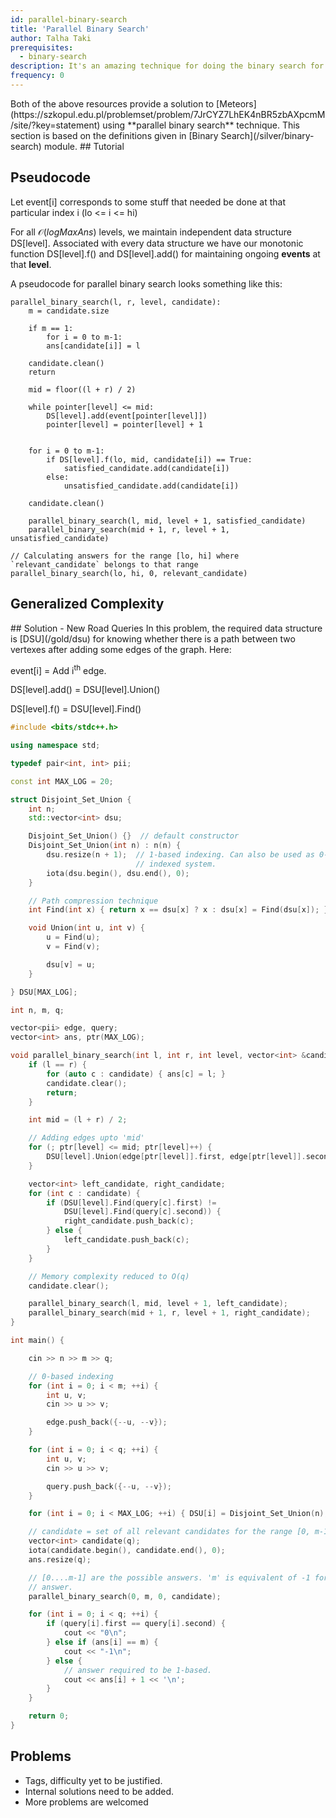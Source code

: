 ```yaml
---
id: parallel-binary-search
title: 'Parallel Binary Search'
author: Talha Taki
prerequisites:
  - binary-search
description: It's an amazing technique for doing the binary search for all queries parallely.
frequency: 0
---
```


<FocusProblem problem="sample" />

<Resources>
	<Resource
		source="Robert's Blog"
		title="A SImple Introduction to Parallel Binary Search"
		url="https://robert1003.github.io/2020/02/05/parallel-binary-search.html"
		starred
	>
	</Resource>
		<Resource
		source="CF"
		title="Tutorial on Parallel Binary Search"
		url="https://codeforces.com/blog/entry/45578"
		starred
	>
	</Resource>

</Resources>
Both of the above resources provide a solution to [Meteors](https://szkopul.edu.pl/problemset/problem/7JrCYZ7LhEK4nBR5zbAXpcmM/site/?key=statement) using **parallel binary search** technique.

<Info>
This section is based on the definitions given in [Binary Search](/silver/binary-search) module.
</Info>
## Tutorial

<IncompleteSection>

</IncompleteSection>

## Pseudocode
Let $\text{event[i]}$ corresponds to some stuff that needed be done at that particular index $\text{i (lo <= i <= hi)}$

For all $\mathcal{O}(log MaxAns)$ levels, we maintain independent data structure $\text{DS[level]}$. Associated with every data structure we have our monotonic function $\text{DS[level].f()}$ and $\text{DS[level].add()}$ for maintaining ongoing **events** at that **level**.


A pseudocode for parallel binary search looks something like this:

```
parallel_binary_search(l, r, level, candidate):
    m = candidate.size

	if m == 1:
        for i = 0 to m-1:
        ans[candidate[i]] = l

    candidate.clean()
    return

    mid = floor((l + r) / 2)

    while pointer[level] <= mid:
        DS[level].add(event[pointer[level]])
        pointer[level] = pointer[level] + 1


    for i = 0 to m-1:
        if DS[level].f(lo, mid, candidate[i]) == True:
            satisfied_candidate.add(candidate[i])
        else:
            unsatisfied_candidate.add(candidate[i])

    candidate.clean()

    parallel_binary_search(l, mid, level + 1, satisfied_candidate)
    parallel_binary_search(mid + 1, r, level + 1, unsatisfied_candidate)

// Calculating answers for the range [lo, hi] where `relevant_candidate` belongs to that range
parallel_binary_search(lo, hi, 0, relevant_candidate)
```

## Generalized Complexity
 <IncompleteSection>

 </IncompleteSection>

<LanguageSection>

<CPPSection>
## Solution - New Road Queries
In this problem, the required data structure is [DSU](/gold/dsu) for knowing whether there is a path between two vertexes after adding some edges of the graph. Here:

$\text{event[i]}$ = Add $\text{i}$<sup>th</sup> edge.

$\text{DS[level].add()}$ = $\text{DSU[level].Union()}$

$\text{DS[level].f()}$ = $\text{DSU[level].Find()}$

```cpp
#include <bits/stdc++.h>

using namespace std;

typedef pair<int, int> pii;

const int MAX_LOG = 20;

struct Disjoint_Set_Union {
	int n;
	std::vector<int> dsu;

	Disjoint_Set_Union() {}  // default constructor
	Disjoint_Set_Union(int n) : n(n) {
		dsu.resize(n + 1);  // 1-based indexing. Can also be used as 0-based
		                    // indexed system.
		iota(dsu.begin(), dsu.end(), 0);
	}

	// Path compression technique
	int Find(int x) { return x == dsu[x] ? x : dsu[x] = Find(dsu[x]); }

	void Union(int u, int v) {
		u = Find(u);
		v = Find(v);

		dsu[v] = u;
	}

} DSU[MAX_LOG];

int n, m, q;

vector<pii> edge, query;
vector<int> ans, ptr(MAX_LOG);

void parallel_binary_search(int l, int r, int level, vector<int> &candidate) {
	if (l == r) {
		for (auto c : candidate) { ans[c] = l; }
		candidate.clear();
		return;
	}

	int mid = (l + r) / 2;

	// Adding edges upto 'mid'
	for (; ptr[level] <= mid; ptr[level]++) {
		DSU[level].Union(edge[ptr[level]].first, edge[ptr[level]].second);
	}

	vector<int> left_candidate, right_candidate;
	for (int c : candidate) {
		if (DSU[level].Find(query[c].first) !=
		    DSU[level].Find(query[c].second)) {
			right_candidate.push_back(c);
		} else {
			left_candidate.push_back(c);
		}
	}

	// Memory complexity reduced to O(q)
	candidate.clear();

	parallel_binary_search(l, mid, level + 1, left_candidate);
	parallel_binary_search(mid + 1, r, level + 1, right_candidate);
}

int main() {

	cin >> n >> m >> q;

	// 0-based indexing
	for (int i = 0; i < m; ++i) {
		int u, v;
		cin >> u >> v;

		edge.push_back({--u, --v});
	}

	for (int i = 0; i < q; ++i) {
		int u, v;
		cin >> u >> v;

		query.push_back({--u, --v});
	}

	for (int i = 0; i < MAX_LOG; ++i) { DSU[i] = Disjoint_Set_Union(n); }

	// candidate = set of all relevant candidates for the range [0, m-1]
	vector<int> candidate(q);
	iota(candidate.begin(), candidate.end(), 0);
	ans.resize(q);

	// [0....m-1] are the possible answers. 'm' is equivalent of -1 for the
	// answer.
	parallel_binary_search(0, m, 0, candidate);

	for (int i = 0; i < q; ++i) {
		if (query[i].first == query[i].second) {
			cout << "0\n";
		} else if (ans[i] == m) {
			cout << "-1\n";
		} else {
			// answer required to be 1-based.
			cout << ans[i] + 1 << '\n';
		}
	}

	return 0;
}
```
</CPPSection>

</LanguageSection>

## Problems
<IncompleteSection>

- Tags, difficulty yet to be justified.
- Internal solutions need to be added.
- More problems are welcomed

</IncompleteSection>
<Problems problems="general" />
